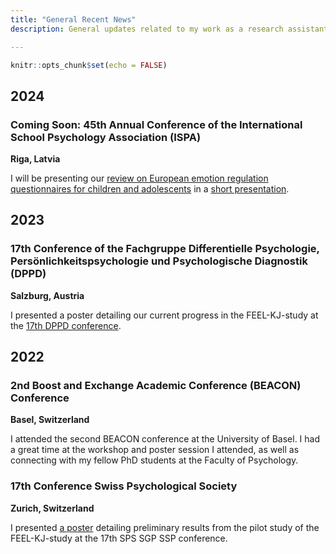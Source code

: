 ```yaml
---
title: "General Recent News"
description: General updates related to my work as a research assistant, such as attended conferences or attedances at talks, are listed here. 

---
```


```r
knitr::opts_chunk$set(echo = FALSE)
```
2024
---

### Coming Soon: 45th Annual Conference of the International School Psychology Association (ISPA)

**Riga, Latvia**

I will be presenting our [review on European emotion regulation questionnaires for children and adolescents](https://www.researchgate.net/publication/368661488_PREREGISTRATION_Comparing_Questionnaires_Assessing_Emotion_Regulation_in_Children_and_Adolescents_Validated_in_European_Countries_A_Narrative_Review) in a [short presentation](https://2024.ispaweb.org/). 


2023
---

### 17th Conference of the Fachgruppe Differentielle Psychologie, Persönlichkeitspsychologie und Psychologische Diagnostik (DPPD)

**Salzburg, Austria**

I presented a poster detailing our current progress in the FEEL-KJ-study at the [17th DPPD conference](https://www.researchgate.net/publication/374544240_17_Arbeitstagung_der_Fachgruppe_Differentielle_Psychologie_Personlichkeitspsychologie_und_Psychologische_Diagnostik_DPPD_Vielfalt_forschen_Vielfalt_leben).


2022
---

### 2nd Boost and Exchange Academic Conference (BEACON) Conference

**Basel, Switzerland**

I attended the second BEACON conference at the University of Basel. I had a great time at the workshop and poster session I attended, as well as connecting with my fellow PhD students at the Faculty of Psychology.  

### 17th Conference Swiss Psychological Society

**Zurich, Switzerland**

I presented [a poster](https://sps2022.psychologie.uzh.ch/) detailing preliminary results from the pilot study of the FEEL-KJ-study at the 17th SPS SGP SSP conference. 
